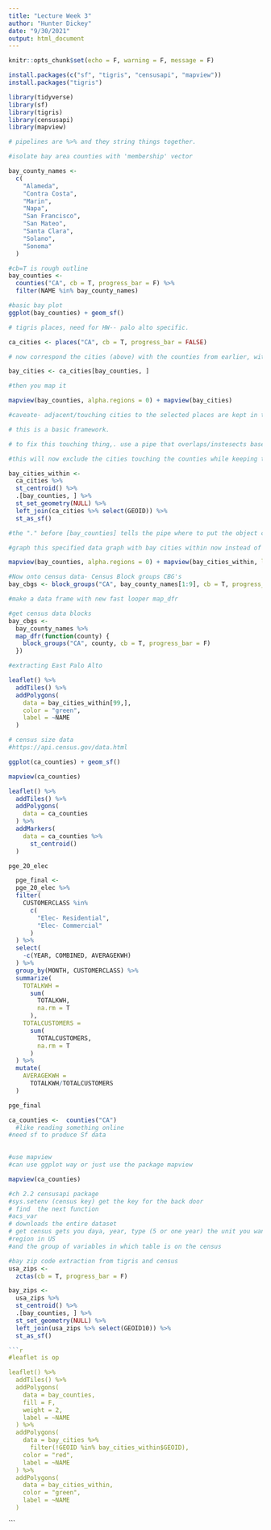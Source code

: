 ```yaml
---
title: "Lecture Week 3"
author: "Hunter Dickey"
date: "9/30/2021"
output: html_document
---
```


```r
knitr::opts_chunk$set(echo = F, warning = F, message = F)
```

```r
install.packages(c("sf", "tigris", "censusapi", "mapview"))
install.packages("tigris")

library(tidyverse)
library(sf)
library(tigris)
library(censusapi)
library(mapview)


```


```r
# pipelines are %>% and they string things together.
```

```r
#isolate bay area counties with 'membership' vector

bay_county_names <- 
  c(
    "Alameda",
    "Contra Costa",
    "Marin",
    "Napa",
    "San Francisco",
    "San Mateo",
    "Santa Clara",
    "Solano",
    "Sonoma"
  )

#cb=T is rough outline 
bay_counties <-
  counties("CA", cb = T, progress_bar = F) %>%
  filter(NAME %in% bay_county_names)

```

```r
#basic bay plot
ggplot(bay_counties) + geom_sf()
```

```r
# tigris places, need for HW-- palo alto specific. 

ca_cities <- places("CA", cb = T, progress_bar = FALSE)

# now correspond the cities (above) with the counties from earlier, with brackets in sf function (specialized for this specific tool (sf), ususally only use brackets for rows and columns of data frams. ) 

bay_cities <- ca_cities[bay_counties, ]

```

```r

#then you map it

mapview(bay_counties, alpha.regions = 0) + mapview(bay_cities)

#caveate- adjacent/touching cities to the selected places are kept in this approach. but are NOT in these counties. 

# this is a basic framework. 

# to fix this touching thing,. use a pipe that overlaps/instesects based on the 'centroids' of the cities. 

#this will now exclude the cities touching the counties while keeping these cities within and labeling the cities as well.  

bay_cities_within <-
  ca_cities %>% 
  st_centroid() %>% 
  .[bay_counties, ] %>% 
  st_set_geometry(NULL) %>% 
  left_join(ca_cities %>% select(GEOID)) %>% 
  st_as_sf()

#the "." before [bay_counties] tells the pipe where to put the object ca_cities/how you want it to be received. 
```

```r
#graph this specified data graph with bay cities within now instead of bay cities. 

mapview(bay_counties, alpha.regions = 0) + mapview(bay_cities_within, label = "NAME")
```

```r

#Now onto census data- Census Block groups CBG's
bay_cbgs <- block_groups("CA", bay_county_names[1:9], cb = T, progress_bar = F)
```

```r
#make a data frame with new fast looper map_dfr

#get census data blocks
bay_cbgs <- 
  bay_county_names %>% 
  map_dfr(function(county) {
    block_groups("CA", county, cb = T, progress_bar = F)
  })
```


```r
#extracting East Palo Alto 

leaflet() %>% 
  addTiles() %>% 
  addPolygons(
    data = bay_cities_within[99,],
    color = "green",
    label = ~NAME
  )

# census size data 
#https://api.census.gov/data.html
```

```r
ggplot(ca_counties) + geom_sf()

```

```r
mapview(ca_counties)
```

```r
leaflet() %>% 
  addTiles() %>% 
  addPolygons(
    data = ca_counties
  ) %>%
  addMarkers(
    data = ca_counties %>% 
      st_centroid()
  )
```
```r
pge_20_elec

  pge_final <-
  pge_20_elec %>% 
  filter(
    CUSTOMERCLASS %in% 
      c(
        "Elec- Residential",
        "Elec- Commercial"
      )
  ) %>% 
  select(
    -c(YEAR, COMBINED, AVERAGEKWH)
  ) %>% 
  group_by(MONTH, CUSTOMERCLASS) %>% 
  summarize(
    TOTALKWH = 
      sum(
        TOTALKWH, 
        na.rm = T
      ),
    TOTALCUSTOMERS =
      sum(
        TOTALCUSTOMERS,
        na.rm = T
      )
  ) %>% 
  mutate(
    AVERAGEKWH =
      TOTALKWH/TOTALCUSTOMERS
  )

pge_final
```

```r
ca_counties <-  counties("CA")
  #like reading something online 
#need sf to produce Sf data 
  
```

```r
#use mapview
#can use ggplot way or just use the package mapview 

mapview(ca_counties)
```

```r
#ch 2.2 censusapi package 
#sys.setenv (census key) get the key for the back door 
# find  the next function 
#acs_var
# downloads the entire dataset 
# get census gets you daya, year, type (5 or one year) the unit you want (block) 
#region in US 
#and the group of variables in which table is on the census
```



```r
#bay zip code extraction from tigris and census
usa_zips <- 
  zctas(cb = T, progress_bar = F)

bay_zips <-
  usa_zips %>% 
  st_centroid() %>% 
  .[bay_counties, ] %>% 
  st_set_geometry(NULL) %>% 
  left_join(usa_zips %>% select(GEOID10)) %>% 
  st_as_sf()
```

```r
```r
#leaflet is op 

leaflet() %>% 
  addTiles() %>% 
  addPolygons(
    data = bay_counties,
    fill = F,
    weight = 2,
    label = ~NAME
  ) %>%
  addPolygons(
    data = bay_cities %>% 
      filter(!GEOID %in% bay_cities_within$GEOID),
    color = "red",
    label = ~NAME
  ) %>% 
  addPolygons(
    data = bay_cities_within,
    color = "green",
    label = ~NAME
  )

```
```


